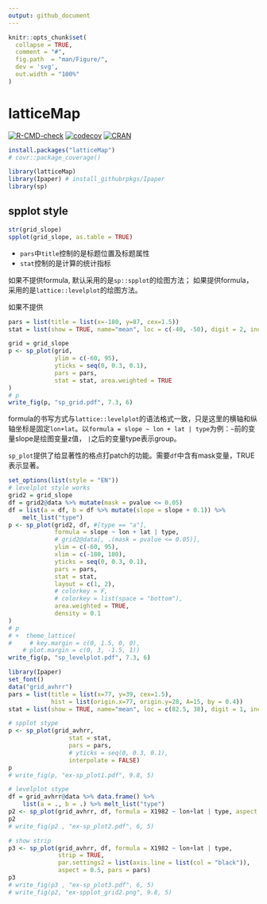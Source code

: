 ```yaml
---
output: github_document
---
```


<!-- README.md is generated from README.Rmd. Please edit that file -->

```r
knitr::opts_chunk$set(
  collapse = TRUE,
  comment = "#",
  fig.path  = "man/Figure/",
  dev = 'svg',
  out.width = "100%"
)
```

# latticeMap

<!-- badges: start -->
[![R-CMD-check](https://github.com/rpkgs/latticeMap/workflows/R-CMD-check/badge.svg)](https://github.com/rpkgs/latticeMap/actions)
[![codecov](https://codecov.io/gh/rpkgs/latticeMap/branch/master/graph/badge.svg)](https://codecov.io/gh/rpkgs/latticeMap)
[![CRAN](http://www.r-pkg.org/badges/version/latticeMap)](https://cran.r-project.org/package=latticeMap)<!-- badges: end -->
<!-- badges: end -->

``` r
install.packages("latticeMap")
# covr::package_coverage()
```

```r
library(latticeMap)
library(Ipaper) # install_githubrpkgs/Ipaper
library(sp)
```

## spplot style 

```r
str(grid_slope)
spplot(grid_slope, as.table = TRUE)
```

- `pars`中`title`控制的是标题位置及标题属性
- `stat`控制的是计算的统计指标

如果不提供formula, 默认采用的是`sp::spplot`的绘图方法；
如果提供formula，采用的是`lattice::levelplot`的绘图方法。

如果不提供
```r
pars = list(title = list(x=-180, y=87, cex=1.5))
stat = list(show = TRUE, name="mean", loc = c(-40, -50), digit = 2, include.sd = TRUE)

grid = grid_slope
p <- sp_plot(grid,
             ylim = c(-60, 95),
             yticks = seq(0, 0.3, 0.1),
             pars = pars,
             stat = stat, area.weighted = TRUE
)
# p
write_fig(p, "sp_grid.pdf", 7.3, 6)
```

formula的书写方式与`lattice::levelplot`的语法格式一致，只是这里的横轴和纵轴坐标是固定`lon+lat`。以`formula = slope ~ lon + lat | type`为例：`~`前的变量slope是绘图变量z值， `|`之后的变量type表示group。

`sp_plot`提供了给显著性的格点打patch的功能。需要`df`中含有mask变量，TRUE表示显著。

```r
set_options(list(style = "EN"))
# levelplot style works
grid2 = grid_slope
df = grid2@data %>% mutate(mask = pvalue <= 0.05)
df = list(a = df, b = df %>% mutate(slope = slope + 0.1)) %>%
    melt_list("type")
p <- sp_plot(grid2, df, #[type == "a"],
             formula = slope ~ lon + lat | type,
             # grid2@data[, .(mask = pvalue <= 0.05)],
             ylim = c(-60, 95),
             xlim = c(-180, 180),
             yticks = seq(0, 0.3, 0.1),
             pars = pars,
             stat = stat,
             layout = c(1, 2),
             # colorkey = F,
             # colorkey = list(space = "bottom"),
             area.weighted = TRUE,
             density = 0.1
) 
# p
# +  theme_lattice(
#     # key.margin = c(0, 1.5, 0, 0),
    # plot.margin = c(0, 3, -1.5, 1))
write_fig(p, "sp_levelplot.pdf", 7.3, 6)
```


```r
library(Ipaper)
set_font()
data("grid_avhrr")
pars = list(title = list(x=77, y=39, cex=1.5),
            hist = list(origin.x=77, origin.y=28, A=15, by = 0.4))
stat = list(show = TRUE, name="mean", loc = c(82.5, 38), digit = 1, include.sd = TRUE)

# spplot stype
p <- sp_plot(grid_avhrr,
                 stat = stat,
                 pars = pars,
                 # yticks = seq(0, 0.3, 0.1),
                 interpolate = FALSE)
p
# write_fig(p, "ex-sp_plot1.pdf", 9.8, 5)
```

```r
# levelplot stype
df = grid_avhrr@data %>% data.frame() %>%
    list(a = ., b = .) %>% melt_list("type")
p2 <- sp_plot(grid_avhrr, df, formula = X1982 ~ lon+lat | type, aspect = 0.5, pars = pars)
p2
# write_fig(p2 , "ex-sp_plot2.pdf", 6, 5)

# show strip
p3 <- sp_plot(grid_avhrr, df, formula = X1982 ~ lon+lat | type,
              strip = TRUE,
              par.settings2 = list(axis.line = list(col = "black")),
              aspect = 0.5, pars = pars)
p3
# write_fig(p3 , "ex-sp_plot3.pdf", 6, 5)
# write_fig(p2, "ex-spplot_grid2.png", 9.8, 5)
```
